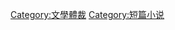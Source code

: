 {{Catnav|頁面分類|人文學科|艺术|文学}}
{{Catnav|頁面分類|人文學科|文学}}
{{Commonscat|Fables}}

[[Category:文學體裁|Category:文學體裁]]
[[Category:短篇小说|Category:短篇小说]]